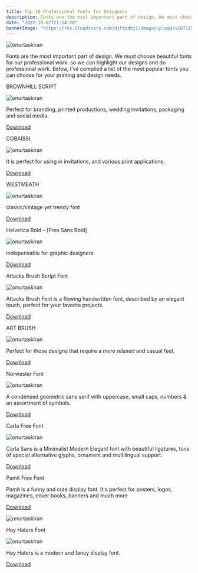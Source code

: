 ```yaml
---
title: Top 10 Professional Fonts for Designers
description: Fonts are the most important part of design. We must choose beautiful fonts for our professional work. so we can highlight our designs and do professional work. 
date: "2022-10-07T21:14:20"
bannerImage: "https://res.cloudinary.com/djfqidbj1/image/upload/v1671158544/eqjikidmeqsydidvsvdw.jpg"
---
```


<img className="w-full rounded-xl" src="https://res.cloudinary.com/djfqidbj1/image/upload/v1671158544/eqjikidmeqsydidvsvdw.jpg" alt="onurtaskiran" />

Fonts are the most important part of design. We must choose beautiful fonts for our professional work. so we can highlight our designs and do professional work. Below, I've compiled a list of the most popular fonts you can choose for your printing and design needs. 



BROWNHILL SCRIPT

<img className="w-full rounded-xl" src="https://res.cloudinary.com/djfqidbj1/image/upload/v1704655162/mcv9tjdr4uzfkf1azgnt.jpg" alt="onurtaskiran" />

Perfect for branding, printed productions, wedding invitations, packaging and social media.

<a href="https://pixelbuddha.net/fonts/brownhill-script">Download</a>

 

COBAISSI

<img className="w-full rounded-xl" src="https://res.cloudinary.com/djfqidbj1/image/upload/v1704655162/ot1drhfb9dvqhmznz7u4.jpg" alt="onurtaskiran" />

It is perfect for using in invitations, and various print applications. 

<a href="https://unblast.com/cobaissi-serif-typeface/">Download</a>

 

WESTMEATH

<img className="w-full rounded-xl" src="https://res.cloudinary.com/djfqidbj1/image/upload/v1704655162/vupkbzvbrpc7mgmjayih.jpg" alt="onurtaskiran" />

classic/vintage yet trendy font

<a href="https://www.1001fonts.com/westmeath-font.html">Download</a>

 

Helvetica Bold – [Free Sans Bold]

<img className="w-full rounded-xl" src="https://res.cloudinary.com/djfqidbj1/image/upload/v1704655162/luvjcuhzxnhjwsckjyy8.png" alt="onurtaskiran" />

indispensable for graphic designers

<a href="https://www.dafontfree.io/helvetica-font-free/">Download</a>

 

Attacks Brush Script Font

<img className="w-full rounded-xl" src="https://res.cloudinary.com/djfqidbj1/image/upload/v1704655162/jc01ypoezl3np9gcpf4k.jpg" alt="onurtaskiran" />

Attacks Brush Font is a flowing handwritten font, described by an elegant touch, perfect for your favorite projects.

<a href="https://www.dafontfree.io/attacks-brush-font/">Download</a>

 

ART BRUSH

<img className="w-full rounded-xl" src="https://res.cloudinary.com/djfqidbj1/image/upload/v1704655162/dfqbn6xtksorydrtwzu4.jpg" alt="onurtaskiran" />

Perfect for those designs that require a more relaxed and casual feel.

<a href="https://www.dafont.com/artbrush.font?l[]=10&l[]=1">Download</a>

 

Norwester Font

<img className="w-full rounded-xl" src="https://onurtaskiran.com/images/posts/Norwester%20F-fonts.jpg" alt="onurtaskiran" />

A condensed geometric sans serif with uppercase, small caps, numbers & an assortment of symbols.

<a href="https://jamiewilson.io/norwester/">Download</a>

 

Carla Free Font

<img className="w-full rounded-xl" src="https://res.cloudinary.com/djfqidbj1/image/upload/v1704655162/jrwvdqm3n4ynpuigksml.jpg" alt="onurtaskiran" />

Carla Sans is a Minimalist Modern Elegant font with beautiful ligatures, tons of special alternative glyphs, ornament and multilingual support.

<a href="https://dafontfile.com/carla-font/">Download</a>

 

Pamit Free Font



Pamit is a funny and cute display font. It's perfect for posters, logos, magazines, cover books, banners and much more

<a href="https://www.dafont.com/pamit.font">Download</a>

 <img className="w-full rounded-xl" src="https://res.cloudinary.com/djfqidbj1/image/upload/v1704655162/xpg8gpzymmjb3be51eez.png" alt="onurtaskiran" />

Hey Haters Font

<img className="w-full rounded-xl" src="https://res.cloudinary.com/djfqidbj1/image/upload/v1704655162/z6t3wofocnxtglcbxvx9.jpg" alt="onurtaskiran" />

Hey Haters is a modern and fancy display font. 

<a href="https://www.dafont.com/hey-haters.font">Download</a>
